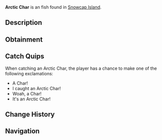 {{FishInfobox
|image          = Arctic Char.png
|rarity         = Uncommon
|sea            = First Sea
|location       = [[Snowcap Island]]
|sublocation    = 
|sources        = Fishing Rod
|radar_location = 
|xp             = 50
|weather        = 
|time           = 
|season         = Spring, Autumn
|bait           = Insect
|base_weight    = 6
|base_value     = 80
|weight_range   = 4
|base_chance    = 40
|base_resil     = 50
}}
'''Arctic Char''' is an {{Rarity|Uncommon}} fish found in [[Snowcap Island]].

== Description ==
{{Description|The Arctic Char is a striking fish commonly known for its vibrant reddish-orange belly and long mouth. They can be found in the cold salt-waters of Snowcap Island.|Bestiary Entry}}

== Obtainment ==
{{Description|Found in open salt-water near Snowcap.|Bestiary Hint}}
{{Fish Availability|
Snowcap Island/Surrounding Ocean
|top_rods      = 
Krampus's Rod\83822.37\115791.78;
Magma Rod\80083.05\110626.3;
Plastic Rod\73504.7\101540.3;
Leviathan's Fang Rod\72217.98\89164.59;
Trident Rod\65376.54\84195.98;
Buddy Bond Rod\54579.49\88447.72;
Fast Rod\63536.33\108484.54;
Fischer's Rod\57810\98707.17;
Flimsy Rod\44572.97\89192.19;
Free Spirit Rod\62161.66\80055.66;
Ethereal Prism Rod\61556.16\67017.73;
No-Life Rod\60772.23\70025.71;
Seraphic Rod\60213.48\67090.65;
Rod Of The Forgotten Fang\56456.4\65128.13;
Challenger's Rod\55303.76\64992.81;
Rod Of The Depths\51060.89\59385.28;
Zeus Rod\50814.53\60218.4;
Verdant Shear Rod\50227.26\59932.94;
Rod Of The Exalted One\49547.2\61859.14;
Blazebringer Rod\48241.35\57402.13;
Depthseeker Rod\46246.46\55805.59;
Avalanche Rod\41762.04\50598.86;
Volcanic Rod\39594.71\47628.03;
Training Rod\36192.45\67054.89;
Steady Rod\20121.31\16850.72
|recommended   = Trident Rod
}}

== Catch Quips ==
When catching an Arctic Char, the player has a chance to make one of the following exclamations:
* A Char!
* I caught an Arctic Char!
* Woah, a Char!
* It's an Arctic Char!

== Change History ==
{{Change History|{{subst:Current Version}}}}

== Navigation ==
{{Fish Navbox|Snowcap Island}}